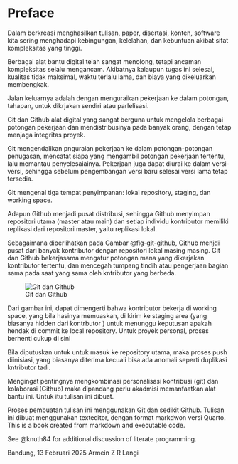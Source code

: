 # Preface {.unnumbered}

Dalam berkreasi menghasilkan tulisan, paper, disertasi, konten, software kita sering menghadapi kebingungan, kelelahan, dan kebuntuan akibat sifat kompleksitas yang tinggi.

Berbagai alat bantu digital telah sangat menolong, tetapi ancaman kompleksitas selalu mengancam. Akibatnya kalaupun tugas ini selesai, kualitas tidak maksimal, waktu terlalu lama, dan biaya yang dikeluarkan membengkak.

Jalan keluarnya adalah dengan menguraikan pekerjaan ke dalam potongan, tahapan, untuk dikrjakan sendiri atau parlelisasi.

Git dan Github alat digital yang sangat berguna untuk mengelola berbagai potongan pekerjaan dan mendistribusinya pada banyak orang, dengan tetap menjaga integritas proyek.

Git mengendalikan pnguraian pekerjaan ke dalam potongan-potongan penugasan, mencatat siapa yang mengambil potongan pekerjaan tertentu, lalu memantau penyelesaiainya. Pekerjaan juga dapat diurai ke dalam versi-versi, sehingga sebelum pengembangan versi baru selesai versi lama tetap tersedia.

Git mengenal tiga tempat penyimpanan: lokal repository, staging, dan working space. 

Adapun Github menjadi pusat distribusi, sehingga Github menyimpan repositori utama (master atau main) dan setiap individu kontributor memiliki replikasi dari repositori master, yaitu replikasi lokal.
 
Sebagaimana diperlihatkan pada Gambar @fig-git-github, Github menjdi pusat dari banyak kontributor dengan repositori lokal masing masing. Git dan Github bekerjasama mengatur potongan mana yang dikerjakan kontributor tertentu, dan mencegah tumpang tindih atau pengerjaan bagian sama pada saat yang sama oleh kntributor yang berbeda.

![Git dan Github](images/gitgithub.png){#fig-git-github}

Dari gambar ini, dapat dimengerti bahwa kontributor bekerja di working space, yang bila hasinya memuaskan, di kirim ke staging area (yang biasanya hidden dari kontrbutor ) untuk menunggu keputusan apakah hendak di commit  ke local repository. Untuk proyek personal, proses berhenti cukup di sini

Bila diputuskan untuk untuk masuk ke repository utama, maka proses push diinisiasi, yang biasanya diterima kecuali bisa ada anomali seperti duplikasi kntributor tadi.

Mengingat pentingnya mengkombinasi personalisasi kontribusi (git) dan kolaborasi (Github) maka dipandang perlu akadmisi memanfaatkan alat bantu ini. Untuk itu tulisan ini dibuat.

Proses pembuatan tulisan ini menggunakan Git dan sedikit Github. Tulisan ini dibuat menggunakan texteditor, dengan format markdwon versi Quarto. 
This is a book created from markdown and executable code.


See @knuth84 for additional discussion of literate programming.

Bandung, 13 Februari 2025
Armein Z R Langi  
